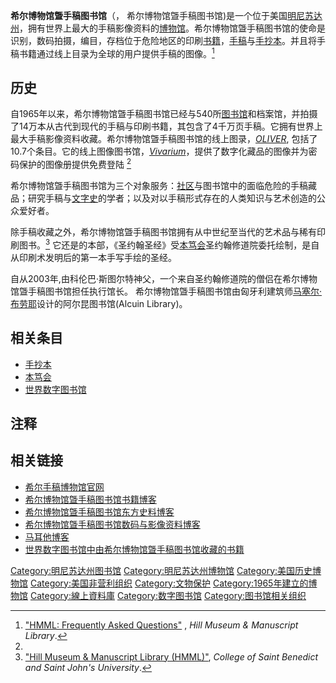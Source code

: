 {{coord|45|34|53.24|N|94|23|32.84|W|scale:5000|display=title}}
{{infobox Museum
|name=           希尔博物馆曁手稿图书馆[[File:HMML.png|300px]]
|image=          HMML-Renovated.jpg
|imagesize=       250px
|established=     1965年
|location=        [[明尼苏达州|明尼苏达州]]，{{link-en|考勒维尔|collegeville}}
|visitors=        
|director=        科伦巴·斯图尔特神父
|website=         [http://www.hmml.org/ www.hmml.org]
|latitude      = 45.5814567000
|longitude     =-94.3924530000
}}
'''希尔博物馆曁手稿图书馆'''（{{lang-en|HMML, Hill Museum & Manuscript Library}}， 希尔博物馆曁手稿图书馆)是一个位于美国[[明尼苏达州|明尼苏达州]]，拥有世界上最大的手稿影像资料的[[博物馆|博物馆]]。希尔博物馆曁手稿图书馆的使命是识别，数码拍摄，编目，存档位于危险地区的印刷[[书籍|书籍]]，[[手稿|手稿]]与[[手抄本|手抄本]]。并且将手稿书籍通过线上目录为全球的用户提供手稿的图像。<ref name="#1">[http://www.hmml.org/frequently-asked-questions.html "HMML: Frequently Asked Questions"] {{webarchive|url=https://web.archive.org/web/20140313101422/http://www.hmml.org/frequently-asked-questions.html |date=2014-03-13 }}, ''Hill Museum & Manuscript Library''.</ref>

==历史==
自1965年以来，希尔博物馆曁手稿图书馆已经与540所[[图书馆|图书馆]]和档案馆，并拍摄了14万本从古代到现代的手稿与印刷书籍，其包含了4千万页手稿。它拥有世界上最大手稿影像资料收藏。希尔博物馆曁手稿图书馆的线上图录，[https://web.archive.org/web/20150924030750/http://www.hmml.org/oliver.html ''OLIVER''], 包括了10.7个条目。它的线上图像图书馆，[https://web.archive.org/web/20131522461000/http://www.hmml.org/vivarium.html ''Vivarium'']，提供了数字化藏品的图像并为密码保护的图像册提供免费登陆 <ref name="#1"/>

希尔博物馆曁手稿图书馆为三个对象服务：[[社区|社区]]与图书馆中的面临危险的手稿藏品；研究手稿与[[文字史|文字史]]的学者；以及对以手稿形式存在的人类知识与艺术创造的公众爱好者。

除手稿收藏之外，希尔博物馆曁手稿图书馆拥有从中世纪至当代的艺术品与稀有印刷图书。<ref>[http://www.csbsju.edu/Academics/Academic-Catalogs/2011-2012-catalog/SJU-overview/HMML.htm/ "Hill Museum & Manuscript Library (HMML)"], ''College of Saint Benedict and Saint John's University''.</ref> 它还是{{link-en|《圣约翰圣经》|The Saint John's Bible}}的本部，《圣约翰圣经》受[[本笃会|本笃会]]圣约翰修道院委托绘制，是自从印刷术发明后的第一本手写手绘的圣经。

自从2003年,由科伦巴·斯图尔特神父，一个来自圣约翰修道院的僧侣在希尔博物馆曁手稿图书馆担任执行馆长。 希尔博物馆曁手稿图书馆由匈牙利建筑师[[马塞尔·布劳耶|马塞尔·布劳耶]]设计的阿尔昆图书馆(Alcuin Library)。

==相关条目==
*[[手抄本|手抄本]]
*[[本笃会|本笃会]]
*[[世界数字图书馆|世界数字图书馆]]

== 注释 ==
{{Reflist}}

==相关链接==
*[http://www.hmml.org/ 希尔手稿博物馆官网] {{Wayback|url=http://www.hmml.org/ |date=20200818110351 }} 
*[http://www.booksfromthehmmlbasement.blogspot.com/ 希尔博物馆曁手稿图书馆书籍博客] {{Wayback|url=http://www.booksfromthehmmlbasement.blogspot.com/ |date=20201217064541 }}
*[http://www.hmmlorientalia.wordpress.com/ 希尔博物馆曁手稿图书馆东方史料博客] {{Wayback|url=http://www.hmmlorientalia.wordpress.com/ |date=20201028234358 }}
*[http://www.hmmldigiimaging.wordpress.com/ 希尔博物馆曁手稿图书馆数码与影像资料博客] {{Wayback|url=http://www.hmmldigiimaging.wordpress.com/ |date=20200621164324 }}
*[http://www.melitensia.blogspot.com/ 马耳他博客] {{Wayback|url=http://www.melitensia.blogspot.com/ |date=20201216070644 }}
*[http://www.wdl.org/zh/search/?institution=hill-museum-manuscript-library 世界数字图书馆中由希尔博物馆曁手稿图书馆收藏的书籍] {{Wayback|url=http://www.wdl.org/zh/search/?institution=hill-museum-manuscript-library |date=20191129084141 }}

[[Category:明尼苏达州图书馆|Category:明尼苏达州图书馆]]
[[Category:明尼苏达州博物馆|Category:明尼苏达州博物馆]]
[[Category:美国历史博物馆|Category:美国历史博物馆]]
[[Category:美国非营利组织|Category:美国非营利组织]]
[[Category:文物保护|Category:文物保护]]
[[Category:1965年建立的博物馆|Category:1965年建立的博物馆]]
[[Category:線上資料庫|Category:線上資料庫]]
[[Category:数字图书馆|Category:数字图书馆]]
[[Category:图书馆相关组织|Category:图书馆相关组织]]